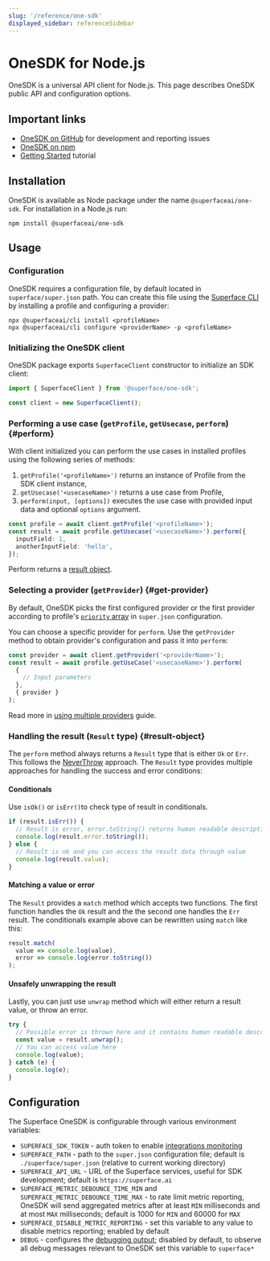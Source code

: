 ```yaml
---
slug: '/reference/one-sdk'
displayed_sidebar: referenceSidebar
---
```


# OneSDK for Node.js

OneSDK is a universal API client for Node.js. This page describes OneSDK public API and configuration options.

## Important links

- [OneSDK on GitHub](https://github.com/superfaceai/one-sdk-js) for development and reporting issues
- [OneSDK on npm](https://www.npmjs.com/package/@superfaceai/one-sdk)
- [Getting Started](/getting-started) tutorial

## Installation

OneSDK is available as Node package under the name `@superfaceai/one-sdk`. For installation in a Node.js run:

```shell
npm install @superfaceai/one-sdk
```

## Usage

### Configuration

OneSDK requires a configuration file, by default located in `superface/super.json` path. You can create this file using the [Superface CLI](https://github.com/superfaceai/cli) by installing a profile and configuring a provider:

```shell
npx @superfaceai/cli install <profileName>
npx @superfaceai/cli configure <providerName> -p <profileName>
```

### Initializing the OneSDK client

OneSDK package exports `SuperfaceClient` constructor to initialize an SDK client:

```typescript
import { SuperfaceClient } from '@superface/one-sdk';

const client = new SuperfaceClient();
```

### Performing a use case (`getProfile`, `getUsecase`, `perform`) {#perform}

With client initialized you can perform the use cases in installed profiles using the following series of methods:

1. `getProfile('<profileName>')` returns an instance of Profile from the SDK client instance,
2. `getUsecase('<usecaseName>')` returns a use case from Profile,
3. `perform(input, [options])` executes the use case with provided input data and optional `options` argument.

```typescript
const profile = await client.getProfile('<profileName>');
const result = await profile.getUsecase('<usecaseName>').perform({
  inputField: 1,
  anotherInputField: 'hello',
});
```

Perform returns a [result object](#result-object).

### Selecting a provider (`getProvider`) {#get-provider}

By default, OneSDK picks the first configured provider or the first provider according to profile's [`priority` array](/reference/superjson#profilesettings) in `super.json` configuration.

You can choose a specific provider for `perform`. Use the `getProvider` method to obtain provider's configuration and pass it into `perform`:

```typescript
const provider = await client.getProvider('<providerName>');
const result = await profile.getUseCase('<usecaseName>').perform(
  {
    // Input parameters
  },
  { provider }
);
```

Read more in [using multiple providers](../guides/using-multiple-providers) guide.

### Handling the result (`Result` type) {#result-object}

The `perform` method always returns a `Result` type that is either `Ok` or `Err`. This follows the [NeverThrow](https://github.com/supermacro/neverthrow) approach. The `Result` type provides multiple approaches for handling the success and error conditions:

#### Conditionals

Use `isOk()` or `isErr()`to check type of result in conditionals.

```typescript
if (result.isErr()) {
  // Result is error, error.toString() returns human readable description of what went wrong
  console.log(result.error.toString());
} else {
  // Result is ok and you can access the result data through value
  console.log(result.value);
}
```

#### Matching a value or error

The `Result` provides a `match` method which accepts two functions. The first function handles the `Ok` result and the the second one handles the `Err` result. The conditionals example above can be rewritten using `match` like this:

```typescript
result.match(
  value => console.log(value),
  error => console.log(error.toString())
);
```

#### Unsafely unwrapping the result

Lastly, you can just use `unwrap` method which will either return a result value, or throw an error.

```typescript
try {
  // Possible error is thrown here and it contains human readable description of what went wrong :)
  const value = result.unwrap();
  // You can access value here
  console.log(value);
} catch (e) {
  console.log(e);
}
```

## Configuration

The Superface OneSDK is configurable through various environment variables:

- `SUPERFACE_SDK_TOKEN` - auth token to enable [integrations monitoring](../guides/integrations-monitoring)
- `SUPERFACE_PATH` - path to the `super.json` configuration file; default is `./superface/super.json` (relative to current working directory)
- `SUPERFACE_API_URL` - URL of the Superface services, useful for SDK development; default is `https://superface.ai`
- `SUPERFACE_METRIC_DEBOUNCE_TIME_MIN` and `SUPERFACE_METRIC_DEBOUNCE_TIME_MAX` - to rate limit metric reporting, OneSDK will send aggregated metrics after at least `MIN` milliseconds and at most `MAX` milliseconds; default is 1000 for `MIN` and 60000 for `MAX`
- `SUPERFACE_DISABLE_METRIC_REPORTING` - set this variable to any value to disable metrics reporting; enabled by default
- `DEBUG` - configures the [debugging output](https://github.com/debug-js/debug); disabled by default, to observe all debug messages relevant to OneSDK set this variable to `superface*`
